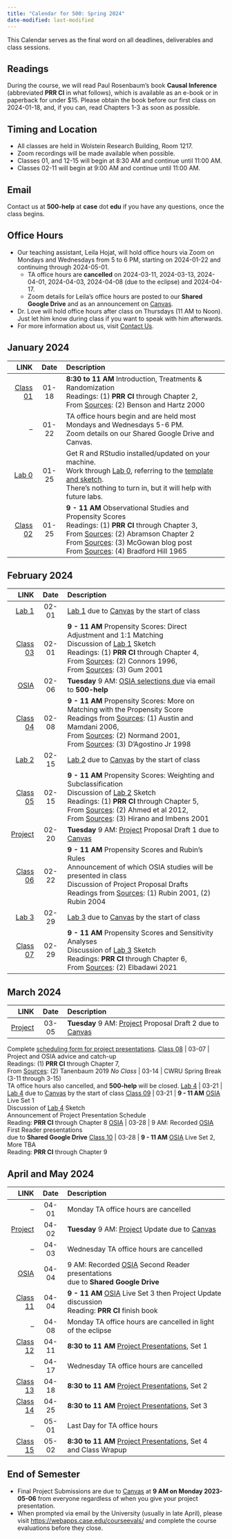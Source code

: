 ```yaml
---
title: "Calendar for 500: Spring 2024"
date-modified: last-modified
---
```


This Calendar serves as the final word on all deadlines, deliverables and class sessions. 

## Readings

During the course, we will read Paul Rosenbaum's book **Causal Inference** (abbreviated **PRR CI** in what follows), which is available as an e-book or in paperback for under $15. Please obtain the book before our first class on 2024-01-18, and, if you can, read Chapters 1-3 as soon as possible. 

## Timing and Location

- All classes are held in Wolstein Research Building, Room 1217.
- Zoom recordings will be made available when possible.
- Classes 01, and 12-15 will begin at 8:30 AM and continue until 11:00 AM.
- Classes 02-11 will begin at 9:00 AM and continue until 11:00 AM.

## Email

Contact us at **500-help** at **case** dot **edu** if you have any questions, once the class begins.

## Office Hours

- Our teaching assistant, Leila Hojat, will hold office hours via Zoom on Mondays and Wednesdays from 5 to 6 PM, starting on 2024-01-22 and continuing through 2024-05-01. 
    - TA office hours are **cancelled** on 2024-03-11, 2024-03-13, 2024-04-01, 2024-04-03, 2024-04-08 (due to the eclipse) and 2024-04-17.
    - Zoom details for Leila's office hours are posted to our **Shared Google Drive** and as an announcement on [Canvas](https://canvas.case.edu/).
- Dr. Love will hold office hours after class on Thursdays (11 AM to Noon). Just let him know during class if you want to speak with him afterwards.
- For more information about us, visit [Contact Us](contact.qmd).

## January 2024

LINK | Date | Description
---------: | :-------: | :-----------------------------------------------------
[Class 01](https://github.com/THOMASELOVE/500-classes-2024/tree/main/class01) | 01-18 | **8:30 to 11 AM** Introduction, Treatments & Randomization <br /> Readings: (1) **PRR CI** through Chapter 2, <br /> From [Sources](https://github.com/THOMASELOVE/500-sources): (2) Benson and Hartz 2000
-- | 01-22 | TA office hours begin and are held most Mondays and Wednesdays 5-6 PM. <br /> Zoom details on our Shared Google Drive and Canvas.
[Lab 0](lab0.qmd) | 01-25 | Get R and RStudio installed/updated on your machine. <br /> Work through [Lab 0](lab0.qmd), referring to the [template and sketch](lab0.qmd). <br /> There's nothing to turn in, but it will help with future labs.
[Class 02](https://github.com/THOMASELOVE/500-classes-2024/tree/main/class02) | 01-25 | **9 - 11 AM** Observational Studies and Propensity Scores <br /> Readings: (1) **PRR CI** through Chapter 3, <br /> From [Sources](https://github.com/THOMASELOVE/500-sources): (2) Abramson Chapter 2 <br /> From [Sources](https://github.com/THOMASELOVE/500-sources): (3) McGowan blog post <br /> From [Sources](https://github.com/THOMASELOVE/500-sources): (4) Bradford Hill 1965

## February 2024

LINK | Date | Description
---------: | :-------: | :-----------------------------------------------------
[Lab 1](lab1.qmd) | 02-01 | [Lab 1](lab1.qmd) due to [Canvas](https://canvas.case.edu/) by the start of class
[Class 03](https://github.com/THOMASELOVE/500-classes-2024/tree/main/class03) | 02-01 | **9 - 11 AM** Propensity Scores: Direct Adjustment and 1:1 Matching <br /> Discussion of [Lab 1](lab1.qmd) Sketch <br /> Readings: (1) **PRR CI** through Chapter 4, <br /> From [Sources](https://github.com/THOMASELOVE/500-sources): (2) Connors 1996, <br /> From [Sources](https://github.com/THOMASELOVE/500-sources): (3) Gum 2001
[OSIA](osia.qmd) | 02-06 | **Tuesday** 9 AM: [OSIA selections due](osia.qmd) via email to **500-help**
[Class 04](https://github.com/THOMASELOVE/500-classes-2024/tree/main/class04) | 02-08 | **9 - 11 AM** Propensity Scores: More on Matching with the Propensity Score <br /> Readings from [Sources](https://github.com/THOMASELOVE/500-sources): (1) Austin and Mamdani 2006, <br /> From [Sources](https://github.com/THOMASELOVE/500-sources): (2) Normand 2001, <br /> From [Sources](https://github.com/THOMASELOVE/500-sources): (3) D'Agostino Jr 1998
[Lab 2](lab2.qmd) | 02-15 | [Lab 2](lab2.qmd) due to [Canvas](https://canvas.case.edu/) by the start of class
[Class 05](https://github.com/THOMASELOVE/500-classes-2024/tree/main/class05) | 02-15 | **9 - 11 AM** Propensity Scores: Weighting and Subclassification <br /> Discussion of [Lab 2](lab2.qmd) Sketch <br /> Readings: (1) **PRR CI** through Chapter 5, <br /> From [Sources](https://github.com/THOMASELOVE/500-sources): (2) Ahmed et al 2012, <br /> From [Sources](https://github.com/THOMASELOVE/500-sources): (3) Hirano and Imbens 2001
[Project](proj500.qmd) | 02-20 | **Tuesday** 9 AM: [Project](proj500.qmd) Proposal Draft 1 due to [Canvas](https://canvas.case.edu/)
[Class 06](https://github.com/THOMASELOVE/500-classes-2024/tree/main/class06) | 02-22 | **9 - 11 AM** Propensity Scores and Rubin's Rules <br /> Announcement of which OSIA studies will be presented in class <br /> Discussion of Project Proposal Drafts <br /> Readings from [Sources](https://github.com/THOMASELOVE/500-sources): (1) Rubin 2001, (2) Rubin 2004
[Lab 3](lab3.qmd) | 02-29 | [Lab 3](lab3.qmd) due to [Canvas](https://canvas.case.edu/) by the start of class
[Class 07](https://github.com/THOMASELOVE/500-classes-2024/tree/main/class07) | 02-29 | **9 - 11 AM** Propensity Scores and Sensitivity Analyses <br /> Discussion of [Lab 3](lab3.qmd) Sketch <br /> Readings: **PRR CI** through Chapter 6, <br /> From [Sources](https://github.com/THOMASELOVE/500-sources): (2) Elbadawi 2021

## March 2024

LINK | Date | Description
---------: | :-------: | :-----------------------------------------------------
[Project](proj500.qmd) | 03-05 | **Tuesday** 9 AM: [Project](proj500.qmd) Proposal Draft 2 due to [Canvas](https://canvas.case.edu/) <br />
Complete [scheduling form for project presentations](https://bit.ly/500-project-schedule-2024).
[Class 08](https://github.com/THOMASELOVE/500-classes-2024/tree/main/class08) | 03-07 | Project and OSIA advice and catch-up <br /> Readings: (1) **PRR CI** through Chapter 7, <br /> From [Sources](https://github.com/THOMASELOVE/500-sources): (2) Tanenbaum 2019
*No Class* | 03-14 | CWRU Spring Break (3-11 through 3-15) <br /> TA office hours also cancelled, and **500-help** will be closed.
[Lab 4](lab4.qmd) | 03-21 | [Lab 4](lab4.qmd) due to [Canvas](https://canvas.case.edu/) by the start of class
[Class 09](https://github.com/THOMASELOVE/500-classes-2024/tree/main/class09) | 03-21 | **9 - 11 AM** [OSIA](osia.qmd) Live Set 1 <br /> Discussion of [Lab 4](lab4.qmd) Sketch <br /> Announcement of Project Presentation Schedule <br /> Reading: **PRR CI** through Chapter 8
[OSIA](osia.qmd) | 03-28 | 9 AM: Recorded [OSIA](osia.qmd) First Reader presentations <br /> due to **Shared Google Drive**
[Class 10](https://github.com/THOMASELOVE/500-classes-2024/tree/main/class10) | 03-28 | **9 - 11 AM** [OSIA](osia.qmd) Live Set 2, More TBA <br /> Reading: **PRR CI** through Chapter 9

## April and May 2024

LINK | Date | Description
---------: | :-------: | :-----------------------------------------------------
-- | 04-01 | Monday TA office hours are cancelled
[Project](proj500.qmd) | 04-02 | **Tuesday** 9 AM: [Project](proj500.qmd) Update due to [Canvas](https://canvas.case.edu/)
-- | 04-03 | Wednesday TA office hours are cancelled
[OSIA](osia.qmd) | 04-04 | 9 AM: Recorded [OSIA](osia.qmd) Second Reader presentations <br /> due to **Shared Google Drive**
[Class 11](https://github.com/THOMASELOVE/500-classes-2024/tree/main/class11) | 04-04 | **9 - 11 AM** [OSIA](osia.qmd) Live Set 3 then Project Update discussion <br /> Reading: **PRR CI** finish book
-- | 04-08 | Monday TA office hours are cancelled in light of the eclipse
[Class 12](https://github.com/THOMASELOVE/500-classes-2024/tree/main/class12) | 04-11 | **8:30 to 11 AM** [Project Presentations](proj500.qmd), Set 1
-- | 04-17 | Wednesday TA office hours are cancelled
[Class 13](https://github.com/THOMASELOVE/500-classes-2024/tree/main/class13) | 04-18 | **8:30 to 11 AM** [Project Presentations](proj500.qmd), Set 2
[Class 14](https://github.com/THOMASELOVE/500-classes-2024/tree/main/class14) | 04-25 | **8:30 to 11 AM** [Project Presentations](proj500.qmd), Set 3
-- | 05-01 | Last Day for TA office hours
[Class 15](https://github.com/THOMASELOVE/500-classes-2024/tree/main/class15) | 05-02 | **8:30 to 11 AM** [Project Presentations](proj500.qmd), Set 4 and Class Wrapup

## End of Semester

- Final Project Submissions are due to [Canvas](https://canvas.case.edu/) at **9 AM on Monday 2023-05-06** from everyone regardless of when you give your project presentation.
- When prompted via email by the University (usually in late April), please visit <https://webapps.case.edu/courseevals/> and complete the course evaluations before they close.


